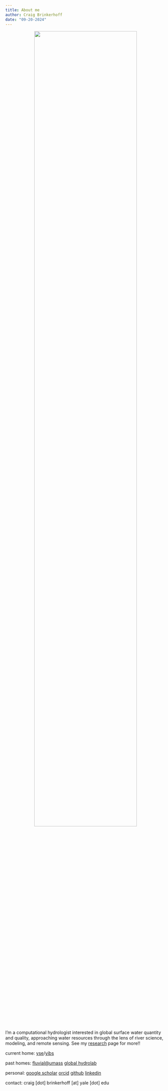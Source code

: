 ```yaml
---
title: About me
author: Craig Brinkerhoff
date: "09-20-2024"
---
```


<center>

![](pic.jpg){width=80%}

</center>

I'm a computational hydrologist interested in global surface water quantity and quality, approaching water resources through the lens of river science, modeling, and remote sensing. See my [research](/research/) page for more!!

current home: <a href="https://environment.yale.edu/" target="_blank">yse</a>/<a href="https://yibs.yale.edu/" target="_blank">yibs</a>

past homes: <a href="https://blogs.umass.edu/cjgleason/" target="_blank">fluvial@umass</a> <a href="https://wp.geog.mcgill.ca/hydrolab/" target="_blank">global hydrolab</a>

personal: <a href="https://scholar.google.com/citations?user=QeBtmYkAAAAJ&hl=en&oi=ao" target="_blank">google scholar</a> <a href="https://orcid.org/0000-0001-6701-4835" target="_blank">orcid</a> <a href="https://github.com/craigbrinkerhoff" target="_blank">github</a> <a href="https://linkedin.com/in/brinkerhoff" target="_blank">linkedin</a>

contact: craig [dot] brinkerhoff [at] yale [dot] edu
